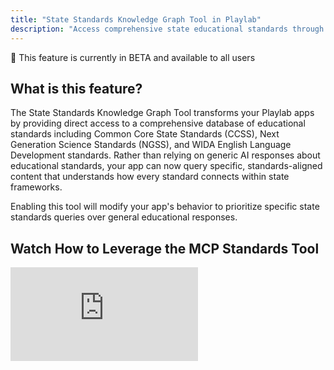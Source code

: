 ```yaml
---
title: "State Standards Knowledge Graph Tool in Playlab"
description: "Access comprehensive state educational standards through AI-powered knowledge graph queries including Common Core, NGSS, and WIDA"
---
```


<Note>
🧪 This feature is currently in BETA and available to all users
</Note>

## <Icon icon="bell-on" size="24" /> What is this feature?

The State Standards Knowledge Graph Tool transforms your Playlab apps by providing direct access to a comprehensive database of educational standards including Common Core State Standards (CCSS), Next Generation Science Standards (NGSS), and WIDA English Language Development standards. Rather than relying on generic AI responses about educational standards, your app can now query specific, standards-aligned content that understands how every standard connects within state frameworks.

<Warning>
Enabling this tool will modify your app's behavior to prioritize specific state standards queries over general educational responses.
</Warning>

## <Icon icon="circle-play" size="24" /> Watch How to Leverage the MCP Standards Tool

  <iframe 
    src="https://drive.google.com/file/d/1QLY8uJli7duO_FSEwFPMeZcH2BChCoxo/preview" 
    frameBorder="0" 
    webkitAllowFullScreen 
    mozAllowFullScreen 
    allowFullScreen 
    style={{width: "100%", height: "400px"}}
  />
  <figcaption>How to leverage State Standards</figcaption>

## <Icon icon="gear" size="24" /> Setup Instructions

<Steps>
<Step title="Open Tools Panel">
Navigate to the **Tools** section in your Playlab builder interface.
</Step>

<Step title="Enable the Standards Knowledge Graph Tool">
Select **State Standards Knowledge Graph Tool** from the available MCP tools list.

<img src="/images/sskg.png" alt="Adding State Standards Tool to Playlab" />
</Step>

<Step title="Configure Your App Prompt">
Add these instructions to your Playlab app prompt for optimal performance:

```text
You have access to the State Standards knowledge graph tool for curriculum-specific queries. When users ask about educational standards, alignment requirements, or standards-based content, prioritize State Standards results over general knowledge. 
You can reference specific standards codes and alignment information to enhance explanations with accurate standards-based content.
When searching for the correct standards document, use the get_documents_by_state operation.
```
</Step>

<Step title="Test Different Query Types">
Validate the tool works correctly by testing various query categories:

**Standards Queries:** "Find Common Core math standards for 4th grade fractions"

**Science Standards:** "What NGSS standards cover ecosystems in middle school?"

**Language Standards:** "WIDA standards for academic writing proficiency"

**Cross-Standards Alignment:** "How do Common Core and NGSS align in elementary grades?"
</Step>

<Step title="Optimize Integration">
Refine your app instructions based on testing results to maximize the tool's effectiveness for your specific use case. Pay attention to which operations work best for your app's workflow and include explicit guidance in your prompts.
</Step>
</Steps>

## <Icon icon="brain" size="24" /> Understanding Standards Knowledge Graphs

### What Makes This Different

A standards knowledge graph goes beyond simple content storage. It maps the relationships between educational standards, learning objectives, and assessment criteria in ways that mirror how educators design curriculum and instruction.

### The Standards Advantage

This knowledge graph captures the interconnected nature of educational standards across subjects and grade levels. It understands:

- **Vertical Alignment:** How standards progress from grade to grade
- **Cross-Curricular Connections:** How standards connect across subject areas
- **Assessment Alignment:** How standards align with state assessments
- **Implementation Guidance:** Best practices for standards implementation

## <Icon icon="book" size="24" /> Subjects & Standards Coverage

### National Standards Frameworks

<CardGroup cols={2}>
<Card title="Common Core State Standards (CCSS)" icon="graduation-cap" href="https://www.thecorestandards.org/">
Comprehensive mathematics and English language arts standards for grades K-12, adopted by most U.S. states
</Card>

<Card title="Next Generation Science Standards (NGSS)" icon="flask" href="https://www.nextgenscience.org/">
Three-dimensional science standards emphasizing scientific practices, crosscutting concepts, and disciplinary core ideas
</Card>

<Card title="WIDA ELD Standards" icon="comments" href="https://wida.wisc.edu/teach/standards/eld">
English Language Development standards supporting multilingual learners across content areas
</Card>

<Card title="WIDA Spanish Standards (Marco DALE)" icon="language" href="https://wida.wisc.edu/">
Spanish Language Development standards supporting Spanish-speaking multilingual learners
</Card>
</CardGroup>

### <Icon icon="map" size="24" /> State Subject Areas

The tool provides access to standards across four core educational areas:
- **English Language Arts**
- **Mathematics**  
- **Science**
- **Social Studies**

<Note>
For each State-Subject pair, there is a dedicated "document" that contains the standards information. In some cases, like Pennsylvania Social Studies, there are several documents within a single state-subject combination.
</Note>

## <Icon icon="triangle-exclamation" size="24" /> Current Gaps in Coverage
<Accordion title="Missing State-Subject Documents (Temporary)">
- New Jersey → Math
- Arkansas → English
- Iowa → English
- Minnesota → English
- South Carolina → English
- Alabama → Science
These documents will be added in future updates to the knowledge graph.
</Accordion>

## <Icon icon="users" size="24" /> Use Case Examples by Role

| Role | Primary Use Cases | Example Queries | Standards Focus |
|------|------------------|-----------------|-----------------|
| **Teachers** | • Lesson planning<br/>• Standards alignment<br/>• Assessment design<br/>• ELL support | "Find Common Core math standards for 4th grade fractions"<br/>"Which NGSS standards cover ecosystems in middle school?" | CCSS, NGSS, WIDA |
| **Curriculum Coordinators** | • Vertical alignment<br/>• Cross-curricular mapping<br/>• Scope and sequence<br/>• Standards audit | "How do Common Core reading standards progress from grades 3-5?"<br/>"Where do math and science standards intersect in middle school?" | CCSS, NGSS |
| **Administrators** | • Implementation planning<br/>• Compliance monitoring<br/>• Resource allocation<br/>• Professional development | "What does research-based NGSS implementation look like?"<br/>"How can we ensure our curriculum meets all required standards?" | All frameworks |
| **Instructional Coaches** | • Teacher mentoring<br/>• Standards training<br/>• Best practices<br/>• Resource alignment | "How can I help teachers understand three-dimensional learning?"<br/>"What training do teachers need for WIDA standards?" | NGSS, WIDA |
| **Assessment Specialists** | • Test alignment<br/>• Item development<br/>• Performance analysis<br/>• Rubric creation | "What standards are assessed on state science tests?"<br/>"How do WIDA proficiency levels align with content standards?" | CCSS, NGSS, WIDA |

## <Icon icon="circle-question" size="24" /> Frequently Asked Questions

<Accordion title="Which state standards are included in the knowledge graph?">
The knowledge graph includes standards for English, Math, Science, and Social Studies across participating states, plus national frameworks including Common Core State Standards for Mathematics and ELA, Next Generation Science Standards (NGSS), WIDA English Language Development standards, and WIDA Spanish Language Development Standards (Marco DALE). Note that some state-subject combinations are temporarily missing from the current database.
</Accordion>

<Accordion title="What are the current system limitations and known issues?">
The tool is currently in BETA with some known performance characteristics:

**Tool Call Reliability:** You may notice the tool requires multiple calls to find the correct information due to formatting inconsistencies across states. An update to the knowledge graph is expected in the next few months that will improve tool call dependability.

**Inconsistent Formatting:** One of the biggest limitations is inconsistent formatting from one state-subject to another. For example, the tool may attempt to filter by grade level, which won't work for some documents that organize grades differently because:
- Grade level attributes might not exist in some documents
- Grades might be written as "middle school" or "grades 3-5" rather than the expected list format (e.g., [7,8,9])
- Different states use varying organizational schemes for the same content areas

**West Virginia Mislabeling:** West Virginia standards documents are incorrectly listed with `state="Virginia"` in the system. The tool can usually recognize and correct this error automatically, but you may see Virginia results when searching for West Virginia standards.

**Varied Organizational Schemes:** Different states organize their standards using different structural approaches. Some documents use domains/clusters organization while others employ different hierarchical structures, causing inconsistent knowledge graph traversal when moving between state-subject combinations.
</Accordion>

<Accordion title="How current are the standards in the database?">
The knowledge graph reflects the most recent versions of each standards framework, including the 2020 WIDA ELD Standards Framework and current NGSS performance expectations, ensuring you have access to the latest standards requirements.
</Accordion>

<Accordion title="Which AI models work best with this tool?">
For optimal performance with the State Standards Knowledge Graph Tool:

**Tier 1 Performance (Recommended):** Claude 4 Sonnet (excellent balance of speed, accuracy, and standards analysis), GPT-4.1 (superior for complex standards alignment and detailed responses), and Gemini 2.5 Pro (high accuracy with comprehensive educational standards analysis).

**Tier 2 Performance:** Claude 4 Opus (most thorough standards analysis but slower response times), Claude 3 Opus (strong standards interpretation with good reasoning), and Kimi K2 (advanced tool usage with solid educational standards handling).

**Speed-Optimized Options:** Claude 3.5 Haiku (faster responses with reduced analysis depth) and GPT-4.1 Nano (quick queries for simple standards questions).

For most educational applications, Claude 4 Sonnet or GPT-4.1 provide the optimal balance of capability and efficiency for standards-based queries.
</Accordion>

<Accordion title="Can I find connections between different standards frameworks?">
Yes! The knowledge graph excels at revealing cross-curricular connections, such as how Common Core mathematics standards align with NGSS science practices, or how WIDA language standards support content area learning.
</Accordion>

<Accordion title="What about state-specific adaptations of these standards?">
While the tool focuses on the core national frameworks, it includes information about common state adaptations and implementation variations. You can supplement with state-specific resources through Playlab's reference system.
</Accordion>

<Accordion title="How does this support standards-based lesson planning?">
The tool helps identify specific standards codes, understand grade-level expectations, find prerequisite skills, and discover cross-curricular connections to support comprehensive standards-aligned lesson design.
</Accordion>

<Accordion title="Can this help with assessment alignment?">
Absolutely! The knowledge graph includes information about standards-aligned assessment practices, performance indicators, and evaluation criteria to support both formative and summative assessment design.
</Accordion>

<Accordion title="How does this support multilingual learners?">
Through WIDA standards integration, the tool provides guidance on language development expectations, academic language support, and strategies for integrating content and language learning across disciplines.
</Accordion>

<Accordion title="Does this work with existing Playlab features?">
Yes! The State Standards Knowledge Graph Tool integrates seamlessly with other Playlab features, including reference files, custom instructions, and existing MCP tools for comprehensive educational support.
</Accordion>

<Accordion title="What performance should I expect with different models?">
Claude 4 Sonnet and GPT-4.1 typically provide responses in 3-8 seconds with high accuracy. Claude 4 Opus offers the most thorough standards analysis but may take 8-15 seconds. Speed-optimized options like Claude 3.5 Haiku respond in 1-3 seconds but with simpler analysis suitable for basic standards queries.

For most educational applications, Claude 4 Sonnet or GPT-4.1 provide the optimal balance of capability and efficiency for standards-based queries.
</Accordion>

## <Icon icon="book" size="24" /> Learn More

<Card title="Learn About MCP" icon="book-open-reader" href="/mcp-overview">
Discover how Model Context Protocol enables reliable AI tools for education
</Card>

## <Icon icon="bullhorn" size="24" /> Need Support?

We're continuously improving this tool based on user feedback. Contact our team at [support@playlab.ai](mailto:support@playlab.ai) for implementation guidance, troubleshooting, or to share your success stories.

We'll keep you updated as improvements roll out!

---
*Last updated: August 27, 2025*